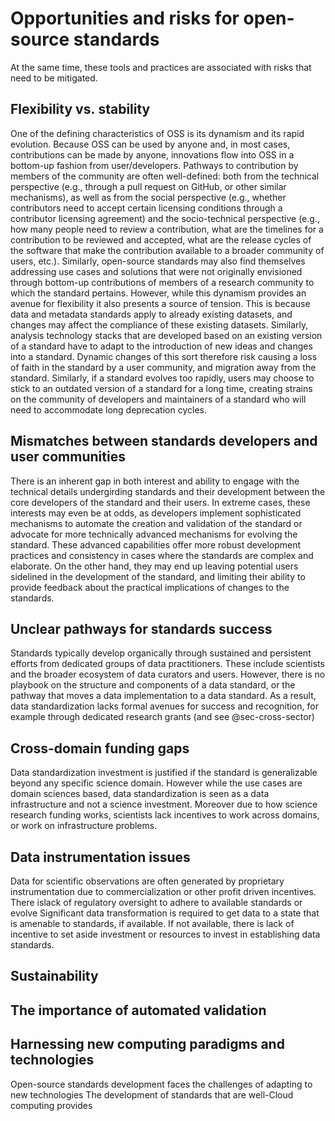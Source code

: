 # Opportunities and risks for open-source standards {#sec-opportunities}

At the same time, these tools and practices are associated with risks that need
to be mitigated.

## Flexibility vs. stability

One of the defining characteristics of OSS is its dynamism and its rapid
evolution. Because OSS can be used by anyone and, in most cases, contributions
can be made by anyone, innovations flow into OSS in a bottom-up fashion from
user/developers. Pathways to contribution by members of the community are often
well-defined: both from the technical perspective (e.g., through a pull request
on GitHub, or other similar mechanisms), as well as from the social perspective
(e.g., whether contributors need to accept certain licensing conditions through
a contributor licensing agreement) and the socio-technical perspective (e.g.,
how many people need to review a contribution, what are the timelines for a
contribution to be reviewed and accepted, what are the release cycles of the
software that make the contribution available to a broader community of users,
etc.). Similarly, open-source standards may also find themselves addressing use
cases and solutions that were not originally envisioned through bottom-up
contributions of members of a research community to which the standard
pertains. However, while this dynamism provides an avenue for flexibility it
also presents a source of tension. This is because data and metadata standards
apply to already existing datasets, and changes may affect the compliance of
these existing datasets. Similarly, analysis technology stacks that are
developed based on an existing version of a standard have to adapt to the
introduction of new ideas and changes into a standard. Dynamic changes of this
sort therefore risk causing a loss of faith in the standard by a user
community, and migration away from the standard. Similarly, if a standard
evolves too rapidly, users may choose to stick to an outdated version of a
standard for a long time, creating strains on the community of developers and
maintainers of a standard who will need to accommodate long deprecation cycles.

## Mismatches between standards developers and user communities

There is an inherent gap in both interest and ability to engage with the
technical details undergirding standards and their development between the core
developers of the standard and their users. In extreme cases, these interests
may even be at odds, as developers implement sophisticated mechanisms to
automate the creation and validation of the standard or advocate for more
technically advanced mechanisms for evolving the standard. These advanced
capabilities offer more robust development practices and consistency in cases
where the standards are complex and elaborate. On the other hand, they may end
up leaving potential users sidelined in the development of the standard, and
limiting their ability to provide feedback about the practical implications of
changes to the standards.

## Unclear pathways for standards success

Standards typically develop organically through sustained and persistent
efforts from dedicated groups of data practitioners. These include scientists
and the broader ecosystem of data curators and users. However, there is no
playbook on the structure and components of a data standard, or the pathway
that moves a data implementation to a data standard. As a result, data
standardization lacks formal avenues for success and recognition, for example through dedicated research grants (and see @sec-cross-sector)

## Cross-domain funding gaps

Data standardization investment is justified if the standard is generalizable
beyond any specific science domain. However while the use cases are domain
sciences based, data standardization is seen as a data infrastructure and not a
science investment. Moreover due to how science research funding works,
scientists lack incentives to work across domains, or work on infrastructure
problems.

## Data instrumentation issues

Data for scientific observations are often generated by proprietary
instrumentation due to commercialization or other profit driven incentives.
There islack of regulatory oversight to adhere to available standards or evolve
Significant data transformation is required to get data to a state that is
amenable to standards, if available. If not available, there is lack of
incentive to set aside investment or resources to invest in establishing data
standards.

## Sustainability

## The importance of automated validation

## Harnessing new computing paradigms and technologies

Open-source standards development faces the challenges of adapting to new
technologies The development of standards that are well-Cloud computing
provides

